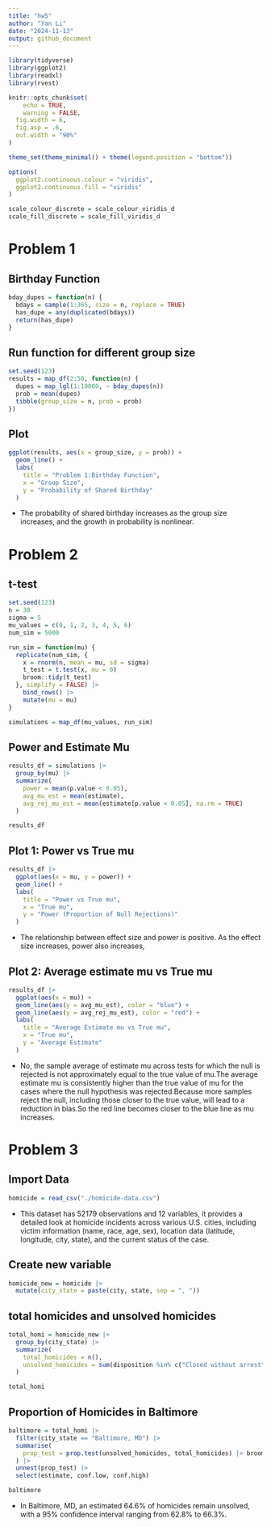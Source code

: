 ```yaml
---
title: "hw5"
author: "Yan Li"
date: "2024-11-13"
output: github_document
---
```


```r
library(tidyverse)
library(ggplot2)
library(readxl)
library(rvest)

knitr::opts_chunk$set(
	echo = TRUE,
	warning = FALSE,
  fig.width = 6,
  fig.asp = .6,
  out.width = "90%"
)

theme_set(theme_minimal() + theme(legend.position = "bottom"))

options(
  ggplot2.continuous.colour = "viridis",
  ggplot2.continuous.fill = "viridis"
)

scale_colour_discrete = scale_colour_viridis_d
scale_fill_discrete = scale_fill_viridis_d
```


# Problem 1
## Birthday Function
```r
bday_dupes = function(n) {
  bdays = sample(1:365, size = n, replace = TRUE)
  has_dupe = any(duplicated(bdays))
  return(has_dupe)
}

```
## Run function for different group size
```r
set.seed(123)
results = map_df(2:50, function(n) {
  dupes = map_lgl(1:10000, ~ bday_dupes(n))
  prob = mean(dupes)
  tibble(group_size = n, prob = prob)
})
```
## Plot
```r
ggplot(results, aes(x = group_size, y = prob)) +
  geom_line() +
  labs(
    title = "Problem 1:Birthday Function",
    x = "Group Size",
    y = "Probability of Shared Birthday"
  )
```
- The probability of shared birthday increases as the group size increases, and the growth in probability is nonlinear.

# Problem 2
## t-test

```r
set.seed(123)
n = 30
sigma = 5
mu_values = c(0, 1, 2, 3, 4, 5, 6)
num_sim = 5000

run_sim = function(mu) {
  replicate(num_sim, {
    x = rnorm(n, mean = mu, sd = sigma)
    t_test = t.test(x, mu = 0)
    broom::tidy(t_test)
  }, simplify = FALSE) |>
    bind_rows() |>
    mutate(mu = mu)
}

simulations = map_df(mu_values, run_sim)
```

## Power and Estimate Mu
```r
results_df = simulations |>
  group_by(mu) |>
  summarize(
    power = mean(p.value < 0.05),
    avg_mu_est = mean(estimate),
    avg_rej_mu_est = mean(estimate[p.value < 0.05], na.rm = TRUE)
  )

results_df
```
##  Plot 1: Power vs True mu
```r

results_df |>
  ggplot(aes(x = mu, y = power)) +
  geom_line() +
  labs(
    title = "Power vs True mu",
    x = "True mu",
    y = "Power (Proportion of Null Rejections)"
  )
```
- The relationship between effect size and power is positive. As the effect size increases, power also increases,

## Plot 2: Average estimate mu vs True mu
```r

results_df |>
  ggplot(aes(x = mu)) +
  geom_line(aes(y = avg_mu_est), color = "blue") +
  geom_line(aes(y = avg_rej_mu_est), color = "red") +
  labs(
    title = "Average Estimate mu vs True mu",
    x = "True mu",
    y = "Average Estimate"
  )

```
- No, the sample average of estimate mu across tests for which the null is rejected is not approximately equal to the true value of mu.The average estimate mu is consistently higher than the true value of mu for the cases where the null hypothesis was rejected.Because more samples reject the null, including those closer to the true value, will lead to a reduction in bias.So the red line becomes closer to the blue line as mu increases. 

# Problem 3
## Import Data
```r
homicide = read_csv("./homicide-data.csv")
```
- This dataset has 52179 observations and 12 variables, it provides a detailed look at homicide incidents across various U.S. cities, including victim information (name, race, age, sex), location data (latitude, longitude, city, state), and the current status of the case.

## Create new variable
```r
homicide_new = homicide |>
  mutate(city_state = paste(city, state, sep = ", "))

```
##  total homicides and unsolved homicides
```r
total_homi = homicide_new |>
  group_by(city_state) |>
  summarize(
    total_homicides = n(),
    unsolved_homicides = sum(disposition %in% c("Closed without arrest", "Open/No arrest"))
  )

total_homi
```

## Proportion of Homicides in Baltimore
```r
baltimore = total_homi |>
  filter(city_state == "Baltimore, MD") |>
  summarise(
    prop_test = prop.test(unsolved_homicides, total_homicides) |> broom::tidy()
  ) |>
  unnest(prop_test) |>
  select(estimate, conf.low, conf.high) 

baltimore

```
- In Baltimore, MD, an estimated 64.6% of homicides remain unsolved, with a 95% confidence interval ranging from 62.8% to 66.3%. 


